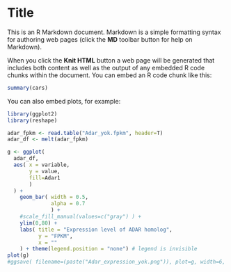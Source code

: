 Title
========================================================

This is an R Markdown document. Markdown is a simple formatting syntax for authoring web pages (click the **MD** toolbar button for help on Markdown).

When you click the **Knit HTML** button a web page will be generated that includes both content as well as the output of any embedded R code chunks within the document. You can embed an R code chunk like this:

```r
summary(cars)
```

You can also embed plots, for example:

```r
library(ggplot2)
library(reshape)

adar_fpkm <- read.table("Adar_yok.fpkm", header=T)
adar_df <- melt(adar_fpkm)

g <- ggplot(
  adar_df,
  aes( x = variable,
       y = value,
       fill=Adar1
       )
  ) +
    geom_bar( width = 0.5,
              alpha = 0.7
              ) +
    #scale_fill_manual(values=c("gray") ) +
    ylim(0,80) + 
    labs( title = "Expression level of ADAR homolog",
          y = "FPKM",
          x = ""
    ) + theme(legend.position = "none") # legend is invisible
plot(g)
#ggsave( filename=(paste("Adar_expression_yok.png")), plot=g, width=6, height=4, dpi = 300 )


```

